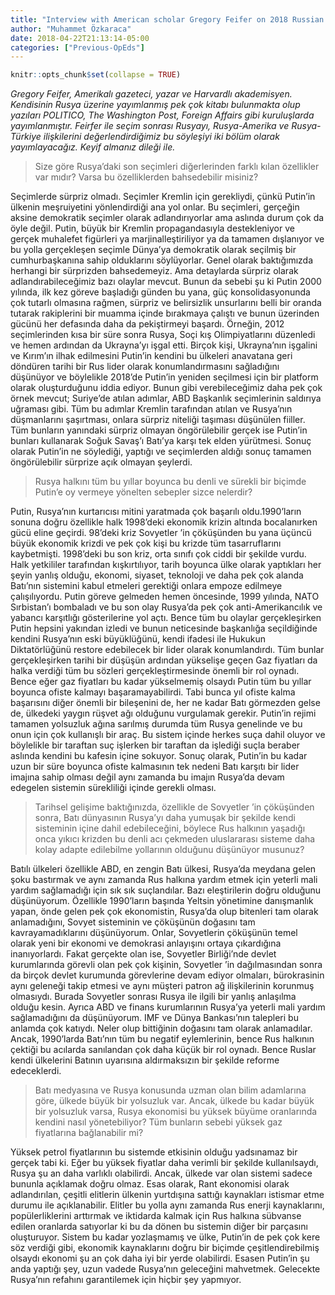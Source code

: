 ```yaml
---
title: "Interview with American scholar Gregory Feifer on 2018 Russian Elections"
author: "Muhammet Özkaraca"
date: 2018-04-22T21:13:14-05:00
categories: ["Previous-OpEds"]
---
```


```r
knitr::opts_chunk$set(collapse = TRUE)
```

*Gregory Feifer, Amerikalı gazeteci, yazar ve Harvardlı akademisyen. Kendisinin Rusya üzerine yayımlanmış pek çok kitabı bulunmakta olup yazıları POLITICO, The Washington Post, Foreign Affairs gibi kuruluşlarda yayımlanmıştır. Feirfer ile seçim sonrası Rusyayı, Rusya-Amerika ve Rusya-Türkiye ilişkilerini değerlendirdiğimiz bu söyleşiyi iki bölüm olarak yayımlayacağız. Keyif almanız dileği ile.*

>Size göre Rusya’daki son seçimleri diğerlerinden farklı kılan özellikler var mıdır? Varsa bu özelliklerden bahsedebilir misiniz?

Seçimlerde sürpriz olmadı. Seçimler Kremlin için gerekliydi, çünkü Putin’in ülkenin meşruiyetini yönlendirdiği ana yol onlar. Bu seçimleri, gerçeğin aksine demokratik seçimler olarak adlandırıyorlar ama aslında durum çok da öyle değil. Putin, büyük bir Kremlin propagandasıyla destekleniyor ve gerçek muhalefet figürleri ya marjinalleştiriliyor ya da tamamen dışlanıyor ve bu yolla gerçekleşen seçimle Dünya’ya demokratik olarak seçilmiş bir cumhurbaşkanına sahip olduklarını söylüyorlar. Genel olarak baktığımızda herhangi bir sürprizden bahsedemeyiz. Ama detaylarda sürpriz olarak adlandırabileceğimiz bazı olaylar mevcut. Bunun da sebebi şu ki Putin 2000 yılında, ilk kez göreve başladığı günden bu yana, güç konsolidasyonunda çok tutarlı olmasına rağmen, sürpriz ve belirsizlik unsurlarını belli bir oranda tutarak rakiplerini bir muamma içinde bırakmaya çalıştı ve bunun üzerinden gücünü her defasında daha da pekiştirmeyi başardı. Örneğin, 2012 seçimlerinden kısa bir süre sonra Rusya, Soçi kış Olimpiyatlarını düzenledi ve hemen ardından da Ukrayna’yı işgal etti. Birçok kişi, Ukrayna’nın işgalini ve Kırım’ın ilhak edilmesini Putin’in kendini bu ülkeleri anavatana geri döndüren tarihi bir Rus lider olarak konumlandırmasını sağladığını düşünüyor ve böylelikle 2018’de Putin’in yeniden seçilmesi için bir platform olarak oluşturduğunu iddia ediyor. Bunun gibi verebileceğimiz daha pek çok örnek mevcut; Suriye’de atılan adımlar, ABD Başkanlık seçimlerinin saldırıya uğraması gibi. Tüm bu adımlar Kremlin tarafından atılan ve Rusya’nın düşmanlarını şaşırtması, onlara sürpriz niteliği taşıması düşünülen fiiller. Tüm bunların yanındaki sürpriz olmayan öngörülebilir gerçek ise Putin’in bunları kullanarak Soğuk Savaş’ı Batı’ya karşı tek elden yürütmesi. Sonuç olarak Putin’in ne söylediği, yaptığı ve seçimlerden aldığı sonuç tamamen öngörülebilir sürprize açık olmayan şeylerdi.

>Rusya halkını tüm bu yıllar boyunca bu denli ve sürekli bir biçimde Putin’e oy vermeye yönelten sebepler sizce nelerdir?

Putin, Rusya’nın kurtarıcısı mitini yaratmada çok başarılı oldu.1990’ların sonuna doğru özellikle halk 1998’deki ekonomik krizin altında bocalanırken gücü eline geçirdi. 98’deki kriz Sovyetler ‘in çöküşünden bu yana üçüncü büyük ekonomik krizdi ve pek çok kişi bu krizde tüm tasarruflarını kaybetmişti. 1998’deki bu son kriz, orta sınıfı çok ciddi bir şekilde vurdu. Halk yetkililer tarafından kışkırtılıyor, tarih boyunca ülke olarak yaptıkları her şeyin yanlış olduğu, ekonomi, siyaset, teknoloji ve daha pek çok alanda Batı’nın sistemini kabul etmeleri gerektiği onlara empoze edilmeye çalışılıyordu. Putin göreve gelmeden hemen öncesinde, 1999 yılında, NATO Sırbistan’ı bombaladı ve bu son olay Rusya’da pek çok anti-Amerikancılık ve yabancı karşıtlığı gösterilerine yol açtı. Bence tüm bu olaylar gerçekleşirken Putin hepsini yakından izledi ve bunun neticesinde başkanlığa seçildiğinde kendini Rusya’nın eski büyüklüğünü, kendi ifadesi ile Hukukun Diktatörlüğünü restore edebilecek bir lider olarak konumlandırdı. Tüm bunlar gerçekleşirken tarihi bir düşüşün ardından yükselişe geçen Gaz fiyatları da halka verdiği tüm bu sözleri gerçekleştirmesinde önemli bir rol oynadı. Bence eğer gaz fiyatları bu kadar yükselmemiş olsaydı Putin tüm bu yıllar boyunca ofiste kalmayı başaramayabilirdi. Tabi bunca yıl ofiste kalma başarısını diğer önemli bir bileşenini de, her ne kadar Batı görmezden gelse de, ülkedeki yaygın rüşvet ağı olduğunu vurgulamak gerekir. Putin’in rejimi tamamen yolsuzluk ağına sarılmış durumda tüm Rusya genelinde ve bu onun için çok kullanışlı bir araç. Bu sistem içinde herkes suça dahil oluyor ve böylelikle bir taraftan suç işlerken bir taraftan da işlediği suçla beraber aslında kendini bu kafesin içine sokuyor. Sonuç olarak, Putin’in bu kadar uzun bir süre boyunca ofiste kalmasının tek nedeni Batı karşıtı bir lider imajına sahip olması değil aynı zamanda bu imajın Rusya’da devam edegelen sistemin sürekliliği içinde gerekli olması.

>Tarihsel gelişime baktığınızda, özellikle de Sovyetler ‘in çöküşünden sonra, Batı dünyasının Rusya’yı daha yumuşak bir şekilde kendi sisteminin içine dahil edebileceğini, böylece Rus halkının yaşadığı onca yıkıcı krizden bu denli acı çekmeden uluslararası sisteme daha kolay adapte edilebilme yollarının olduğunu düşünüyor musunuz?

Batılı ülkeleri özellikle ABD, en zengin Batı ülkesi, Rusya’da meydana gelen şoku bastırmak ve aynı zamanda Rus halkına yardım etmek için yeterli mali yardım sağlamadığı için sık sık suçlandılar. Bazı eleştirilerin doğru olduğunu düşünüyorum. Özellikle 1990’ların başında Yeltsin yönetimine danışmanlık yapan, önde gelen pek çok ekonomistin, Rusya’da olup bitenleri tam olarak anlamadığını, Sovyet sisteminin ve çöküşünün doğasını tam kavrayamadıklarını düşünüyorum. Onlar, Sovyetlerin çöküşünün temel olarak yeni bir ekonomi ve demokrasi anlayışını ortaya çıkardığına inanıyorlardı. Fakat gerçekte olan ise, Sovyetler Birliği’nde devlet kurumlarında görevli olan pek çok kişinin, Sovyetler ‘in dağılmasından sonra da birçok devlet kurumunda görevlerine devam ediyor olmaları, bürokrasinin aynı geleneği takip etmesi ve aynı müşteri patron ağ ilişkilerinin korunmuş olmasıydı. Burada Sovyetler sonrası Rusya ile ilgili bir yanlış anlaşılma olduğu kesin. Ayrıca ABD ve finans kurumlarının Rusya’ya yeterli mali yardım sağlamadığını da düşünüyorum. IMF ve Dünya Bankası’nın talepleri bu anlamda çok katıydı. Neler olup bittiğinin doğasını tam olarak anlamadılar. Ancak, 1990’larda Batı’nın tüm bu negatif eylemlerinin, bence Rus halkının çektiği bu acılarda sanılandan çok daha küçük bir rol oynadı. Bence Ruslar kendi ülkelerini Batının uyarısına aldırmaksızın bir şekilde reforme edeceklerdi.

> Batı medyasına ve Rusya konusunda uzman olan bilim adamlarına göre, ülkede büyük bir yolsuzluk var. Ancak, ülkede bu kadar büyük bir yolsuzluk varsa, Rusya ekonomisi bu yüksek büyüme oranlarında kendini nasıl yönetebiliyor? Tüm bunların sebebi yüksek gaz fiyatlarına bağlanabilir mi?

Yüksek petrol fiyatlarının bu sistemde etkisinin olduğu yadsınamaz bir gerçek tabi ki. Eğer bu yüksek fiyatlar daha verimli bir şekilde kullanılsaydı, Rusya şu an daha varlıklı olabilirdi. Ancak, ülkede var olan sistemi sadece bununla açıklamak doğru olmaz. Esas olarak, Rant ekonomisi olarak adlandırılan, çeşitli elitlerin ülkenin yurtdışına sattığı kaynakları istismar etme durumu ile açıklanabilir. Elitler bu yolla aynı zamanda Rus enerji kaynaklarını, popülerliklerini arttırmak ve iktidarda kalmak için Rus halkına sübvanse edilen oranlarda satıyorlar ki bu da dönen bu sistemin diğer bir parçasını oluşturuyor. Sistem bu kadar yozlaşmamış ve ülke, Putin’in de pek çok kere söz verdiği gibi, ekonomik kaynaklarını doğru bir biçimde çeşitlendirebilmiş olsaydı ekonomi şu an çok daha iyi bir yerde olabilirdi. Esasen Putin’in şu anda yaptığı şey, uzun vadede Rusya’nın geleceğini mahvetmek. Gelecekte Rusya’nın refahını garantilemek için hiçbir şey yapmıyor.


